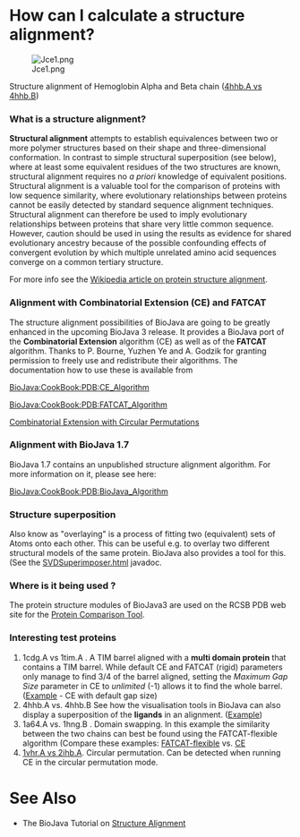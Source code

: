 =How can I calculate a structure alignment?=

[[File:Jce1.png]]

Structure alignment of Hemoglobin Alpha and Beta chain ([http://www.rcsb.org/pdb/workbench/workbench.do?action=pw_ce&mol=4hhb.A&mol=4hhb.B 4hhb.A vs 4hhb.B])

=== What is a structure alignment? ===
'''Structural alignment''' attempts to establish equivalences between two or more polymer structures based on their shape and three-dimensional conformation.  In contrast to simple structural superposition (see below), where at least some equivalent residues of the two structures are known, structural alignment requires no ''a priori'' knowledge of equivalent positions.  Structural alignment is a valuable tool for the comparison of proteins with low sequence similarity, where evolutionary relationships between proteins cannot be easily detected by standard sequence alignment techniques. Structural alignment can therefore be used to imply evolutionary relationships between proteins that share very little common sequence. However, caution should be used in using the results as evidence for shared evolutionary ancestry because of the possible confounding effects of convergent evolution by which multiple unrelated amino acid sequences converge on a common tertiary structure. 

For more info see the [http://en.wikipedia.org/wiki/Structural_alignment Wikipedia article on protein structure alignment].

=== Alignment with Combinatorial Extension (CE)  and FATCAT === 

The structure alignment possibilities of BioJava are going to be greatly enhanced in the upcoming BioJava 3 release. It provides a BioJava port of the '''Combinatorial Extension''' algorithm (CE) as well as of the '''FATCAT''' algorithm. Thanks to P. Bourne, Yuzhen Ye and A. Godzik for granting permission to freely use and redistribute their algorithms. The documentation how to use these is available from 

[[BioJava:CookBook:PDB:CE_Algorithm]] 

[[BioJava:CookBook:PDB:FATCAT_Algorithm]]

[[Combinatorial Extension with Circular Permutations]]

=== Alignment with BioJava 1.7 ===

BioJava 1.7 contains an unpublished structure alignment algorithm. For more information on it, please see here:

[[BioJava:CookBook:PDB:BioJava_Algorithm]]

=== Structure superposition ===

Also know as "overlaying" is a process of fitting two (equivalent) sets of Atoms onto each other. This can be useful e.g. to overlay two different structural models of the same protein. BioJava also provides a tool for this. (See the [http://www.biojava.org/docs/api/org/biojava/bio/structure/SVDSuperimposer.html SVDSuperimposer.html] javadoc.

=== Where is it being used ? ===

The protein structure modules of BioJava3 are used on the RCSB PDB web site for the [http://www.rcsb.org/pdb/workbench/workbench.do Protein Comparison Tool].

=== Interesting test proteins ===

# 1cdg.A vs 1tim.A . A TIM barrel aligned with a '''multi domain protein''' that contains a TIM barrel. While default CE and FATCAT (rigid) parameters only manage to find 3/4 of the barrel aligned, setting the ''Maximum Gap Size'' parameter in CE to ''unlimited'' (-1) allows it to find the whole barrel. ([http://www.rcsb.org/pdb/workbench/workbench.do?action=pw_ce&mol=1tim.A&mol=1cdg.A Example] - CE with default gap size)
# 4hhb.A vs. 4hhb.B See how the visualisation tools in BioJava can also display a superposition of the '''ligands''' in an alignment. ([http://www.rcsb.org/pdb/workbench/workbench.do?action=pw_ce&mol=4hhb.A&mol=4hhb.B Example])
# 1a64.A vs. 1hng.B . Domain swapping. In this example the similarity between the two chains can best be found using the FATCAT-flexible algorithm (Compare these examples: [http://www.rcsb.org/pdb/workbench/workbench.do?action=pw_fatcat_flexible&mol=1hng.B&mol=1a64.A FATCAT-flexible] vs. [http://www.rcsb.org/pdb/workbench/workbench.do?action=pw_ce&mol=1HNG.B&mol=1A64.A CE]
# [http://www.rcsb.org/pdb/workbench/showPrecalcAlignment.do?action=pw_ce_cp&pdb1=1VHR&chain1=A&pdb2=2IHB&chain2=A  1vhr.A vs 2ihb.A]. Circular permutation. Can be detected when running CE in the circular permutation mode.

= See Also =
* The BioJava Tutorial on [https://github.com/biojava/biojava3-tutorial/blob/master/structure/alignment.md Structure Alignment]
